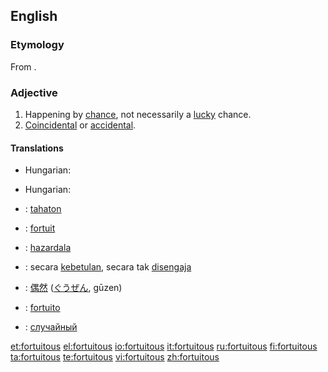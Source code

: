 ==English==

===Etymology===
From {{etyl|la}} {{term|fortuitus|fōrtuītus|lang=la}}.

===Adjective===
{{en-adj}}

# Happening by [[chance]], not necessarily a [[lucky]] chance.
# [[coincidental|Coincidental]] or [[accidental]].

====Translations====
{{trans-top|happening by chance, not necessarily a lucky chance}}
* Hungarian: {{t|hu|váratlan}}
{{trans-mid}}
{{trans-bottom}}

{{trans-top|coincidental or accidental}}
* Hungarian: {{t|hu|véletlen}}
{{trans-mid}}
{{trans-bottom}}

{{checktrans-top}}
* {{ttbc|Finnish}}: [[tahaton]]
* {{ttbc|French}}: [[fortuit]]
* {{ttbc|Ido}}: [[hazardala]]
* {{ttbc|Indonesian}}: secara [[betul|kebetulan]], secara tak [[sengaja|disengaja]]
{{trans-mid}}
* {{ttbc|Japanese}}: [[偶然]] ([[ぐうぜん]], gūzen)
* {{ttbc|Portuguese}}: [[fortuito]]
* {{ttbc|Russian}}: [[случайный]]
{{trans-bottom}}

[[et:fortuitous]]
[[el:fortuitous]]
[[io:fortuitous]]
[[it:fortuitous]]
[[ru:fortuitous]]
[[fi:fortuitous]]
[[ta:fortuitous]]
[[te:fortuitous]]
[[vi:fortuitous]]
[[zh:fortuitous]]